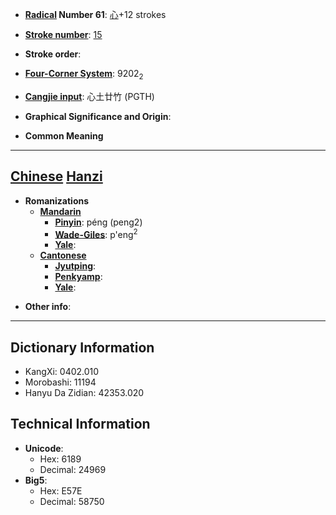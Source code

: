 * '''[[Wiktionary:Chinese radical index| Radical]] Number 61''': [[Wiktionary:Chinese radical index 心|心]]+12 strokes

* '''[[Wiktionary:Chinese total strokes index|Stroke number]]''': [[Wiktionary:Chinese total strokes index 15|15]]

* '''Stroke order''': 

* '''[[Wiktionary:Chinese four corner index|Four-Corner System]]''': 9202<sub>2</sub>

* '''[[Wiktionary:Chinese Cangjie index|Cangjie input]]''': 心土廿竹 (PGTH)

* '''Graphical Significance and Origin''': 

* '''Common Meaning'''

----

== [[Chinese]] [[Hanzi]] ==

* '''Romanizations'''
** '''[[Mandarin]]'''
*** '''[[Pinyin]]''': péng (peng2)
*** '''[[Wade-Giles]]''': p'eng<sup>2</sup>
*** '''[[Yale]]''': 
** '''[[Cantonese]]'''
*** '''[[Jyutping]]''':
*** '''[[Penkyamp]]''': 
*** '''[[Yale]]''': 

* '''Other info''': 

----

== Dictionary Information ==

* KangXi: 0402.010
* Morobashi: 11194
* Hanyu Da Zidian: 42353.020

== Technical Information ==

* '''Unicode''':
** Hex: 6189
** Decimal: 24969
* '''Big5''':
** Hex: E57E
** Decimal: 58750